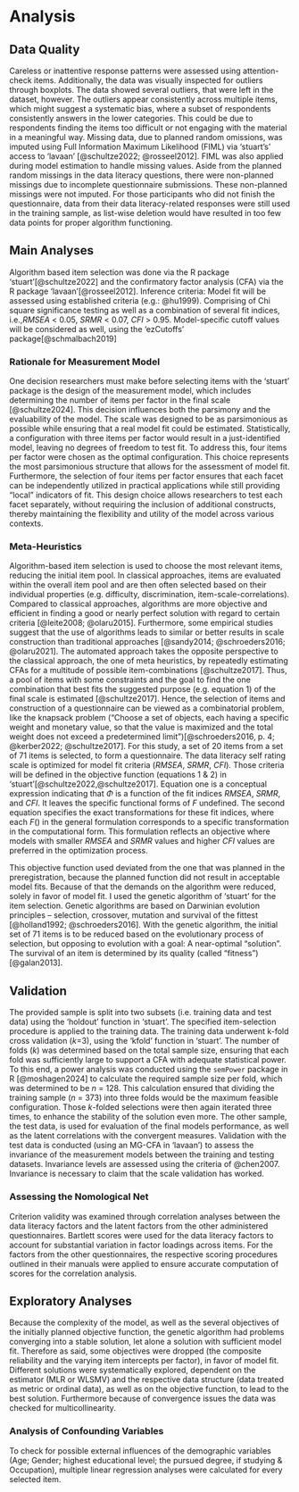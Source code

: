 # Analysis

## Data Quality 
Careless or inattentive response patterns were assessed using attention-check items. Additionally, the data was visually inspected for outliers through boxplots. The data showed several outliers, that were left in the dataset, however. The outliers appear consistently across multiple items, which might suggest a systematic bias, where a subset of respondents consistently answers in the lower categories. This could be due to respondents finding the items too difficult or not engaging with the material in a meaningful way. Missing data, due to planned random omissions, was imputed using Full Information Maximum Likelihood (FIML) via 'stuart's' access to 'lavaan' [@schultze2022; @rosseel2012]. FIML was also applied during model estimation to handle missing values. Aside from the planned random missings in the data literacy questions, there were non-planned missings due to incomplete questionnaire submissions. These non-planned missings were not imputed. For those participants who did not finish the questionnaire, data from their data literacy-related responses were still used in the training sample, as list-wise deletion would have resulted in too few data points for proper algorithm functioning.

## Main Analyses
Algorithm based item selection was done via the R package ‘stuart’[@schultze2022] and the confirmatory factor analysis (CFA) via the R package ‘lavaan’[@rosseel2012]. Inference criteria: Model fit will be assessed using established criteria (e.g.: @hu1999). Comprising of Chi square significance testing as well as a combination of several fit indices, i.e.,*RMSEA* < 0.05, *SRMR* < 0.07, *CFI* > 0.95. Model-specific cutoff values will be considered as well, using the ‘ezCutoffs’ package[@schmalbach2019]

### Rationale for Measurement Model
One decision researchers must make before selecting items with the 'stuart' package is the design of the measurement model, which includes determining the number of items per factor in the final scale [@schultze2024]. This decision influences both the parsimony and the evaluability of the model. The scale was designed to be as parsimonious as possible while ensuring that a real model fit could be estimated. Statistically, a configuration with three items per factor would result in a just-identified model, leaving no degrees of freedom to test fit. To address this, four items per factor were chosen as the optimal configuration. This choice represents the most parsimonious structure that allows for the assessment of model fit.
Furthermore, the selection of four items per factor ensures that each facet can be independently utilized in practical applications while still providing "local" indicators of fit. This design choice allows researchers to test each facet separately, without requiring the inclusion of additional constructs, thereby maintaining the flexibility and utility of the model across various contexts.

### Meta-Heuristics
Algorithm-based item selection is used to choose the most relevant items, reducing the initial item pool. In classical approaches, items are evaluated within the overall item pool and are then often selected based on their individual properties (e.g. difficulty, discrimination, item-scale-correlations).
Compared to classical approaches, algorithms are more objective and efficient in finding a good or nearly perfect solution with regard to certain criteria [@leite2008; @olaru2015]. Furthermore, some empirical studies suggest that the use of algorithms leads to similar or better results in scale construction than traditional approaches [@sandy2014; @schroeders2016; @olaru2021]. The automated approach takes the opposite perspective to the classical approach, the one of meta heuristics, by repeatedly estimating CFAs for a multitude of possible item-combinations [@schultze2017]. Thus, a pool of items with some constraints and the goal to find the one combination that best fits the suggested purpose (e.g. equation 1) of the final scale is estimated [@schultze2017]. Hence, the selection of items and construction of a questionnaire can be viewed as a combinatorial problem, like the knapsack problem (“Choose a set of objects, each having a specific weight and monetary value, so that the value is maximized and the total weight does not exceed a predetermined limit”)[@schroeders2016, p. 4; @kerber2022; @schultze2017].
For this study, a set of 20 items from a set of 71 items is selected, to form a questionnaire. The data literacy self rating scale is optimized for model fit criteria (*RMSEA*, *SRMR*, *CFI*). Those criteria will be defined in the objective function (equations 1 & 2) in ‘stuart’[@schultze2022,@schultze2017]. Equation one is a conceptual expression indicating that $\Phi$ is a function of the fit indices *RMSEA*, *SRMR*, and *CFI*. It leaves the specific functional forms of $F$ undefined. The second equation specifies the exact transformations for these fit indices, where each $F()$ in the general formulation corresponds to a specific transformation in the computational form. This formulation reflects an objective where models with smaller *RMSEA* and *SRMR* values and higher *CFI* values are preferred in the optimization process.
\begin{center}
$\Phi = F(\textrm{RMSEA}) + F(CFI)+ F(\textrm{SRMR}) $ (1)
$\Phi = (1 - \textrm{RMSEA}) + (1 - \textrm{SRMR}) + (1 + \textrm{CFI})$ (2)
\end{center}
This objective function used deviated from the one that was planned in the preregistration, because the planned function did not result in acceptable model fits. Because of that the demands on the algorithm were reduced, solely in favor of model fit. 
I used the genetic algorithm of 'stuart' for the item selection. Genetic algorithms are based on Darwinian evolution principles – selection, crossover, mutation and survival of the fittest [@holland1992; @schroeders2016]. With the genetic algorithm, the initial set of 71 items is to be reduced based on the evolutionary process of selection, but opposing to evolution with a goal: A near-optimal "solution". The survival of an item is determined by its quality (called “fitness”)[@galan2013]. 

## Validation
The provided sample is split into two subsets (i.e. training data and test data) using the ‘holdout' function in ‘stuart’. The specified item-selection procedure is applied to the training data. The training data underwent k-fold cross validation ($k$=3), using the ‘kfold’ function in ‘stuart’. 
The number of folds ($k$) was determined based on the total sample size, ensuring that each fold was sufficiently large to support a CFA with adequate statistical power. To this end, a power analysis was conducted using the `semPower` package in R [@moshagen2024] to calculate the required sample size per fold, which was determined to be $n$ = 128. This calculation ensured that dividing the training sample ($n$ = 373) into three folds would be the maximum feasible configuration.
Those $k$-folded selections were then again iterated three times, to enhance the stability of the solution even more. The other sample, the test data, is used for evaluation of the final models performance, as well as the latent correlations with the convergent measures.
Validation with the test data is conducted (using an MG-CFA in ‘lavaan’) to assess the invariance of the measurement models between the training and testing datasets. Invariance levels are assessed using the criteria of @chen2007. Invariance is necessary to claim that the scale validation has worked.

### Assessing the Nomological Net  
Criterion validity was examined through correlation analyses between the data literacy factors and the latent factors from the other administered questionnaires. Bartlett scores were used for the data literacy factors to account for substantial variation in factor loadings across items. For the factors from the other questionnaires, the respective scoring procedures outlined in their manuals were applied to ensure accurate computation of scores for the correlation analysis.

## Exploratory Analyses
Because the complexity of the model, as well as the several objectives of the initially planned objective function, the genetic algorithm had problems converging into a stable solution, let alone a solution with sufficient model fit. Therefore as said, some objectives were dropped (the composite reliability and the varying item intercepts per factor), in favor of model fit. Different solutions were systematically explored, dependent on the estimator (MLR or WLSMV) and the respective data structure (data treated as metric or ordinal data), as well as on the objective function, to lead to the best solution. Furthermore because of convergence issues the data was checked for multicollinearity. 

### Analysis of Confounding Variables  
To check for possible external influences of the demographic variables (Age; Gender; highest educational level; the pursued degree, if studying & Occupation), multiple linear regression analyses were calculated for every selected item. 
